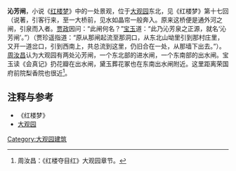 '''沁芳闸'''，小说《[[红楼梦|红楼梦]]》中的一处景观，位于[[大观园|大观园]]东北，见《红楼梦》第十七回（说著，引客行来，至一大桥前，见水如晶帘一般奔入。原来这桥便是通外河之闸，引泉而入者。[[贾政|贾政]]因问：“此闸何名？”[[宝玉|宝玉]]道：“此乃沁芳泉之正源，就名‘沁芳闸’。”）（贾珍遥指道：“原从那闸起流至那洞口，从东北山坳里引到那村庄里，又开一道岔口，引到西南上，共总流到这里，仍旧合在一处，从那墙下出去。”）。[[周汝昌|周汝昌]]认为大观园有两处沁芳闸，一个东北部的进水闸，一个东南部的出水闸。宝玉读《会真记》扔花瓣在出水闸，黛玉葬花冢也在东南出水闸附近。这里距离荣国府前院梨香院也很近<ref>周汝昌：《红楼夺目红》大观园章节。</ref>。

==注释与参考==
{{reflist}}

* 《红楼梦》
* [[大观园|大观园]]

[[Category:大观园建筑|Category:大观园建筑]]